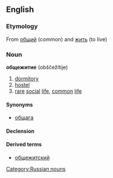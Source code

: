 ==English==
===Etymology===
From [[общий]] (common) and [[жить]] (to live)

===Noun===
'''общежитие''' (obščežítije) {{n}}

# [[dormitory]]
# [[hostel]]
# [[rare]] [[social]] [[life]], [[common]] [[life]]

====Synonyms====
*[[общага]]

====Declension====
{{ru-noun|общежи́тие|общежи́тия|общежи́тию|общежи́тие|общежи́тием|об общежи́тии|общежи́тия|общежи́тий|общежи́тиям|общежи́тия|общежи́тиями|об общежи́тиях}}

====Derived terms====
*[[общежитский]] {{pos a}}

[[Category:Russian nouns]]